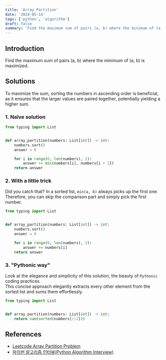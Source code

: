 ```yaml
---
title: 'Array Partition'
date: '2024-05-14'
tags: ['python', 'algorithm']
draft: false
summary: 'Find the maximum sum of pairs (a, b) where the minimum of (a, b) is maximized.'
---
```


## Introduction
Find the maximum sum of pairs (a, b) where the minimum of (a, b) is maximized.

## Solutions
To maximize the sum, sorting the numbers in ascending order is beneficial, as it ensures that the larger values are paired together, potentially yielding a higher sum.
### 1. Naïve solution
```python:main.py
from typing import List


def array_partition(numbers: List[int]) -> int:
    numbers.sort()
    answer = 0

    for i in range(0, len(numbers), 2):
        answer += min(numbers[i], numbers[i + 1])
    return answer
```

### 2. With a little trick
Did you catch that? In a sorted list, `min(a, b)` always picks up the first one.  
Therefore, you can skip the comparison part and simply pick the first number.

```python:main.py
from typing import List


def array_partition(numbers: List[int]) -> int:
    numbers.sort()
    answer = 0

    for i in range(0, len(numbers), 2):
        answer += numbers[i]
    return answer
```

### 3. "Pythonic way"
Look at the elegance and simplicity of this solution, the beauty of `Pythonic` coding practices.  
This concise approach elegantly extracts every other element from the sorted list and sums them effortlessly.

```python:main.py
from typing import List


def array_partition(numbers: List[int]) -> int:
    return sum(sorted(numbers[::2]))
```



## References

- [Leetcode Array Partition Problem](https://leetcode.com/problems/array-partition)
- [파이썬 알고리즘 인터뷰(Python Algorithm Interview)](https://www.aladin.co.kr/shop/wproduct.aspx?ItemId=245495826)
